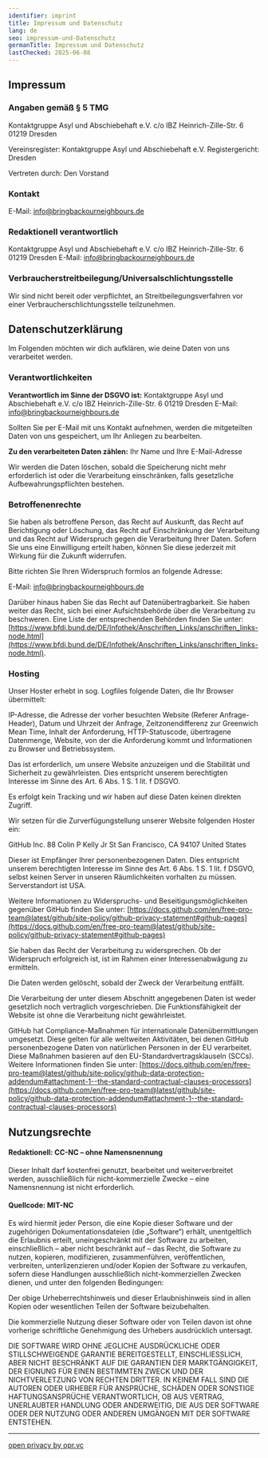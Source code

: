```yaml
---
identifier: imprint
title: Impressum und Datenschutz
lang: de
seo: impressum-und-Datenschutz
germanTitle: Impressum und Datenschutz
lastChecked: 2025-06-08
---
```


## Impressum

### Angaben gemäß § 5 TMG

Kontaktgruppe Asyl und Abschiebehaft e.V.
c/o IBZ
Heinrich-Zille-Str. 6
01219 Dresden

Vereinsregister: Kontaktgruppe Asyl und Abschiebehaft e.V.
Registergericht: Dresden

Vertreten durch:
Den Vorstand

### Kontakt

E-Mail: info@bringbackourneighbours.de

### Redaktionell verantwortlich

Kontaktgruppe Asyl und Abschiebehaft e.V.
c/o IBZ
Heinrich-Zille-Str. 6
01219 Dresden
E-Mail: info@bringbackourneighbours.de

### Verbraucher­streit­beilegung/Universal­schlichtungs­stelle

Wir sind nicht bereit oder verpflichtet, an Streitbeilegungsverfahren vor einer Verbraucherschlichtungsstelle teilzunehmen.

## Datenschutzerklärung

Im Folgenden möchten wir dich aufklären, wie deine Daten von uns verarbeitet werden.

### Verantwortlichkeiten

**Verantwortlich im Sinne der DSGVO ist:**
Kontaktgruppe Asyl und Abschiebehaft e.V.
c/o IBZ
Heinrich-Zille-Str. 6
01219 Dresden
E-Mail: info@bringbackourneighbours.de

Sollten Sie per E-Mail mit uns Kontakt aufnehmen, werden die mitgeteilten Daten von uns gespeichert, um Ihr Anliegen zu bearbeiten.

**Zu den verarbeiteten Daten zählen:**
Ihr Name und Ihre E-Mail-Adresse

Wir werden die Daten löschen, sobald die Speicherung nicht mehr erforderlich ist oder die Verarbeitung einschränken, falls gesetzliche Aufbewahrungspflichten bestehen.

### Betroffenenrechte

Sie haben als betroffene Person, das Recht auf Auskunft, das Recht auf Berichtigung oder Löschung, das Recht auf Einschränkung der Verarbeitung und das Recht auf Widerspruch gegen die Verarbeitung Ihrer Daten. Sofern Sie uns eine Einwilligung erteilt haben, können Sie diese jederzeit mit Wirkung für die Zukunft widerrufen.

Bitte richten Sie Ihren Widerspruch formlos an folgende Adresse:

E-Mail: info@bringbackourneighbours.de

Darüber hinaus haben Sie das Recht auf Datenübertragbarkeit. Sie haben weiter das Recht, sich bei einer Aufsichtsbehörde über die Verarbeitung zu beschweren. Eine Liste der entsprechenden Behörden finden Sie unter: [https://www.bfdi.bund.de/DE/Infothek/Anschriften_Links/anschriften_links-node.html](https://www.bfdi.bund.de/DE/Infothek/Anschriften_Links/anschriften_links-node.html).

### Hosting

Unser Hoster erhebt in sog. Logfiles folgende Daten, die Ihr Browser übermittelt:

IP-Adresse, die Adresse der vorher besuchten Website (Referer Anfrage-Header), Datum und Uhrzeit der Anfrage, Zeitzonendifferenz zur Greenwich Mean Time, Inhalt der Anforderung, HTTP-Statuscode, übertragene Datenmenge, Website, von der die Anforderung kommt und Informationen zu Browser und Betriebssystem.

Das ist erforderlich, um unsere Website anzuzeigen und die Stabilität und Sicherheit zu gewährleisten. Dies entspricht unserem berechtigten Interesse im Sinne des Art. 6 Abs. 1 S. 1 lit. f DSGVO.

Es erfolgt kein Tracking und wir haben auf diese Daten keinen direkten Zugriff.

Wir setzen für die Zurverfügungstellung unserer Website folgenden Hoster ein:

GitHub Inc.
88 Colin P Kelly Jr St
San Francisco, CA 94107
United States

Dieser ist Empfänger Ihrer personenbezogenen Daten. Dies entspricht unserem berechtigten Interesse im Sinne des Art. 6 Abs. 1 S. 1 lit. f DSGVO, selbst keinen Server in unseren Räumlichkeiten vorhalten zu müssen. Serverstandort ist USA.

Weitere Informationen zu Widerspruchs- und Beseitigungsmöglichkeiten gegenüber GitHub finden Sie unter: [https://docs.github.com/en/free-pro-team@latest/github/site-policy/github-privacy-statement#github-pages](https://docs.github.com/en/free-pro-team@latest/github/site-policy/github-privacy-statement#github-pages)

Sie haben das Recht der Verarbeitung zu widersprechen. Ob der Widerspruch erfolgreich ist, ist im Rahmen einer Interessenabwägung zu ermitteln.

Die Daten werden gelöscht, sobald der Zweck der Verarbeitung entfällt.

Die Verarbeitung der unter diesem Abschnitt angegebenen Daten ist weder gesetzlich noch vertraglich vorgeschrieben. Die Funktionsfähigkeit der Website ist ohne die Verarbeitung nicht gewährleistet.

GitHub hat Compliance-Maßnahmen für internationale Datenübermittlungen umgesetzt. Diese gelten für alle weltweiten Aktivitäten, bei denen GitHub personenbezogene Daten von natürlichen Personen in der EU verarbeitet. Diese Maßnahmen basieren auf den EU-Standardvertragsklauseln (SCCs). Weitere Informationen finden Sie unter: [https://docs.github.com/en/free-pro-team@latest/github/site-policy/github-data-protection-addendum#attachment-1--the-standard-contractual-clauses-processors](https://docs.github.com/en/free-pro-team@latest/github/site-policy/github-data-protection-addendum#attachment-1--the-standard-contractual-clauses-processors)

## Nutzungsrechte

#### Redaktionell: CC-NC – ohne Namensnennung 

Dieser Inhalt darf kostenfrei genutzt, bearbeitet und weiterverbreitet werden, ausschließlich für nicht-kommerzielle Zwecke – eine Namensnennung ist nicht erforderlich.

#### Quellcode: MIT-NC 

Es wird hiermit jeder Person, die eine Kopie dieser Software und der zugehörigen Dokumentationsdateien (die „Software“) erhält, unentgeltlich die Erlaubnis erteilt, uneingeschränkt mit der Software zu arbeiten, einschließlich – aber nicht beschränkt auf – das Recht, die Software zu nutzen, kopieren, modifizieren, zusammenführen, veröffentlichen, verbreiten, unterlizenzieren und/oder Kopien der Software zu verkaufen, sofern diese Handlungen ausschließlich nicht-kommerziellen Zwecken dienen, und unter den folgenden Bedingungen:

Der obige Urheberrechtshinweis und dieser Erlaubnishinweis sind in allen Kopien oder wesentlichen Teilen der Software beizubehalten.

Die kommerzielle Nutzung dieser Software oder von Teilen davon ist ohne vorherige schriftliche Genehmigung des Urhebers ausdrücklich untersagt.

DIE SOFTWARE WIRD OHNE JEGLICHE AUSDRÜCKLICHE ODER STILLSCHWEIGENDE GARANTIE BEREITGESTELLT, EINSCHLIESSLICH, ABER NICHT BESCHRÄNKT AUF DIE GARANTIEN DER MARKTGÄNGIGKEIT, DER EIGNUNG FÜR EINEN BESTIMMTEN ZWECK UND DER NICHTVERLETZUNG VON RECHTEN DRITTER. IN KEINEM FALL SIND DIE AUTOREN ODER URHEBER FÜR ANSPRÜCHE, SCHÄDEN ODER SONSTIGE HAFTUNGSANSPRÜCHE VERANTWORTLICH, OB AUS VERTRAG, UNERLAUBTER HANDLUNG ODER ANDERWEITIG, DIE AUS DER SOFTWARE ODER DER NUTZUNG ODER ANDEREN UMGÄNGEN MIT DER SOFTWARE ENTSTEHEN.

---

[open privacy by opr.vc](https://opr.vc)
